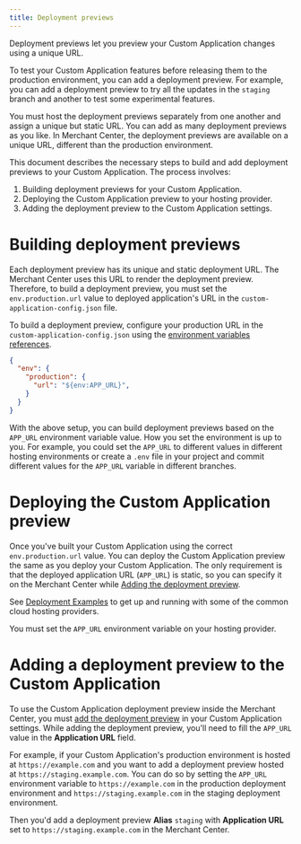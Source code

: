 ```yaml
---
title: Deployment previews
---
```


<Subtitle>

Deployment previews let you preview your Custom Application changes using a unique URL.

</Subtitle>

To test your Custom Application features before releasing them to the production environment, you can add a deployment preview. For example, you can add a deployment preview to try all the updates in the `staging` branch and another to test some experimental features.

You must host the deployment previews separately from one another and assign a unique but static URL. You can add as many deployment previews as you like. In Merchant Center, the deployment previews are available on a unique URL, different than the production environment.

This document describes the necessary steps to build and add deployment previews to your Custom Application. The process involves:

1. Building deployment previews for your Custom Application.
2. Deploying the Custom Application preview to your hosting provider.
3. Adding the deployment preview to the Custom Application settings.

# Building deployment previews

Each deployment preview has its unique and static deployment URL. The Merchant Center uses this URL to render the deployment preview. Therefore, to build a deployment preview, you must set the `env.production.url` value to deployed application's URL in the `custom-application-config.json` file.

To build a deployment preview, configure your production URL in the `custom-application-config.json` using the  [environment variables references](./api-reference/application-config#environment-variable-references).

```json title="custom-application-config.json"
{
  "env": {
    "production": {
      "url": "${env:APP_URL}",
    }
  }
}
```

With the above setup, you can build deployment previews based on the `APP_URL` environment variable value. How you set the environment is up to you. For example, you could set the `APP_URL` to different values in different hosting environments or create a `.env` file in your project and commit different values for the `APP_URL` variable in different branches.

# Deploying the Custom Application preview

Once you've built your Custom Application using the correct `env.production.url` value. You can deploy the Custom Application preview the same as you deploy your Custom Application.
The only requirement is that the deployed application URL (`APP_URL`) is static, so you can specify it on the Merchant Center while [Adding the deployment preview](https://docs.commercetools.com/merchant-center/managing-custom-applications#adding-deployment-previews).

See [Deployment Examples](./deployment-examples) to get up and running with some of the common cloud hosting providers.

<Info>

You must set the `APP_URL` environment variable on your hosting provider.

</Info>

# Adding a deployment preview to the Custom Application

To use the Custom Application deployment preview inside the Merchant Center, you must [add the deployment preview](https://docs.commercetools.com/merchant-center/managing-custom-applications#adding-deployment-previews) in your Custom Application settings. While adding the deployment preview, you'll need to fill the `APP_URL` value in the **Application URL** field.

For example, if your Custom Application's production environment is hosted at `https://example.com` and you want to add a deployment preview hosted at `https://staging.example.com`.
You can do so by setting the `APP_URL` environment variable to `https://example.com` in the production deployment environment and `https://staging.example.com` in the staging deployment environment.

Then you'd add a deployment preview **Alias** `staging` with **Application URL** set to `https://staging.example.com` in the Merchant Center.
